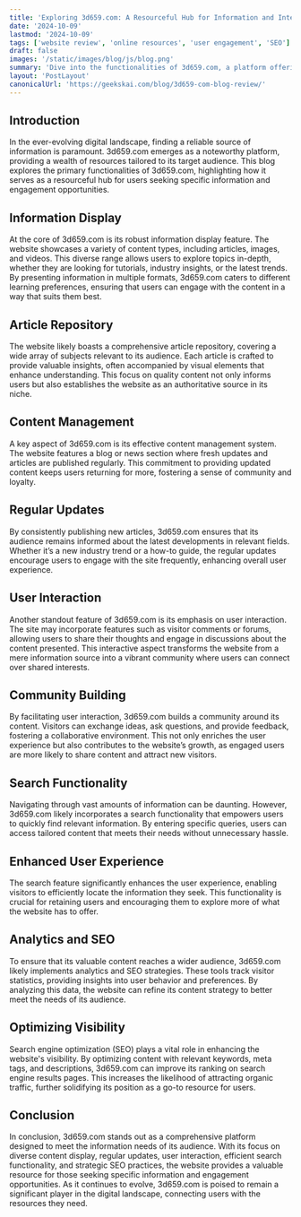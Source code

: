```yaml
---
title: 'Exploring 3d659.com: A Resourceful Hub for Information and Interaction'
date: '2024-10-09'
lastmod: '2024-10-09'
tags: ['website review', 'online resources', 'user engagement', 'SEO']
draft: false
images: '/static/images/blog/js/blog.png'
summary: 'Dive into the functionalities of 3d659.com, a platform offering information, user engagement, and SEO strategies, making it a valuable resource for its audience.'
layout: 'PostLayout'
canonicalUrl: 'https://geekskai.com/blog/3d659-com-blog-review/'
---
```




## Introduction
In the ever-evolving digital landscape, finding a reliable source of information is paramount. 3d659.com emerges as a noteworthy platform, providing a wealth of resources tailored to its target audience. This blog explores the primary functionalities of 3d659.com, highlighting how it serves as a resourceful hub for users seeking specific information and engagement opportunities.

## Information Display
At the core of 3d659.com is its robust information display feature. The website showcases a variety of content types, including articles, images, and videos. This diverse range allows users to explore topics in-depth, whether they are looking for tutorials, industry insights, or the latest trends. By presenting information in multiple formats, 3d659.com caters to different learning preferences, ensuring that users can engage with the content in a way that suits them best.

## Article Repository
The website likely boasts a comprehensive article repository, covering a wide array of subjects relevant to its audience. Each article is crafted to provide valuable insights, often accompanied by visual elements that enhance understanding. This focus on quality content not only informs users but also establishes the website as an authoritative source in its niche.

## Content Management
A key aspect of 3d659.com is its effective content management system. The website features a blog or news section where fresh updates and articles are published regularly. This commitment to providing updated content keeps users returning for more, fostering a sense of community and loyalty.

## Regular Updates
By consistently publishing new articles, 3d659.com ensures that its audience remains informed about the latest developments in relevant fields. Whether it’s a new industry trend or a how-to guide, the regular updates encourage users to engage with the site frequently, enhancing overall user experience.

## User Interaction
Another standout feature of 3d659.com is its emphasis on user interaction. The site may incorporate features such as visitor comments or forums, allowing users to share their thoughts and engage in discussions about the content presented. This interactive aspect transforms the website from a mere information source into a vibrant community where users can connect over shared interests.

## Community Building
By facilitating user interaction, 3d659.com builds a community around its content. Visitors can exchange ideas, ask questions, and provide feedback, fostering a collaborative environment. This not only enriches the user experience but also contributes to the website’s growth, as engaged users are more likely to share content and attract new visitors.

## Search Functionality
Navigating through vast amounts of information can be daunting. However, 3d659.com likely incorporates a search functionality that empowers users to quickly find relevant information. By entering specific queries, users can access tailored content that meets their needs without unnecessary hassle.

## Enhanced User Experience
The search feature significantly enhances the user experience, enabling visitors to efficiently locate the information they seek. This functionality is crucial for retaining users and encouraging them to explore more of what the website has to offer.

## Analytics and SEO
To ensure that its valuable content reaches a wider audience, 3d659.com likely implements analytics and SEO strategies. These tools track visitor statistics, providing insights into user behavior and preferences. By analyzing this data, the website can refine its content strategy to better meet the needs of its audience.

## Optimizing Visibility
Search engine optimization (SEO) plays a vital role in enhancing the website's visibility. By optimizing content with relevant keywords, meta tags, and descriptions, 3d659.com can improve its ranking on search engine results pages. This increases the likelihood of attracting organic traffic, further solidifying its position as a go-to resource for users.

## Conclusion
In conclusion, 3d659.com stands out as a comprehensive platform designed to meet the information needs of its audience. With its focus on diverse content display, regular updates, user interaction, efficient search functionality, and strategic SEO practices, the website provides a valuable resource for those seeking specific information and engagement opportunities. As it continues to evolve, 3d659.com is poised to remain a significant player in the digital landscape, connecting users with the resources they need.
